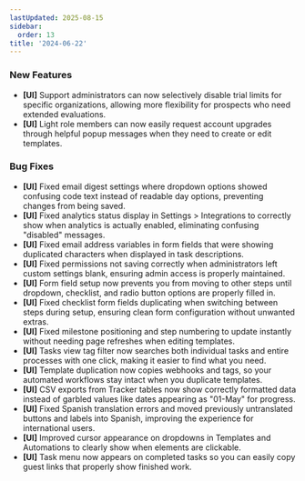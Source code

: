 ```yaml
---
lastUpdated: 2025-08-15
sidebar:
  order: 13
title: '2024-06-22'
---
```


### New Features

- **[UI]** Support administrators can now selectively disable trial limits for specific organizations, allowing more flexibility for prospects who need extended evaluations.
- **[UI]** Light role members can now easily request account upgrades through helpful popup messages when they need to create or edit templates.

### Bug Fixes

- **[UI]** Fixed email digest settings where dropdown options showed confusing code text instead of readable day options, preventing changes from being saved.
- **[UI]** Fixed analytics status display in Settings > Integrations to correctly show when analytics is actually enabled, eliminating confusing "disabled" messages.
- **[UI]** Fixed email address variables in form fields that were showing duplicated characters when displayed in task descriptions.
- **[UI]** Fixed permissions not saving correctly when administrators left custom settings blank, ensuring admin access is properly maintained.
- **[UI]** Form field setup now prevents you from moving to other steps until dropdown, checklist, and radio button options are properly filled in.
- **[UI]** Fixed checklist form fields duplicating when switching between steps during setup, ensuring clean form configuration without unwanted extras.
- **[UI]** Fixed milestone positioning and step numbering to update instantly without needing page refreshes when editing templates.
- **[UI]** Tasks view tag filter now searches both individual tasks and entire processes with one click, making it easier to find what you need.
- **[UI]** Template duplication now copies webhooks and tags, so your automated workflows stay intact when you duplicate templates.
- **[UI]** CSV exports from Tracker tables now show correctly formatted data instead of garbled values like dates appearing as "01-May" for progress.
- **[UI]** Fixed Spanish translation errors and moved previously untranslated buttons and labels into Spanish, improving the experience for international users.
- **[UI]** Improved cursor appearance on dropdowns in Templates and Automations to clearly show when elements are clickable.
- **[UI]** Task menu now appears on completed tasks so you can easily copy guest links that properly show finished work.